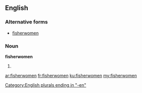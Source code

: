 {{also|ﬁsherwomen}}
==English==

===Alternative forms===
* [[ﬁsherwomen]] {{qualifier|typographical}}

===Noun===
'''fisherwomen''' {{p}}

# {{plural of|[[fisherwoman#English|fisherwoman]]}}

[[Category:English plurals ending in "-en"]]

[[ar:fisherwomen]]
[[fr:fisherwomen]]
[[ku:fisherwomen]]
[[my:fisherwomen]]